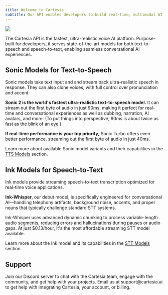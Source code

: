 ```yaml
---
title: Welcome to Cartesia
subtitle: Our API enables developers to build real-time, multimodal AI experiences that feel natural and responsive.
---
```


<Frame>

![](../assets/images/overview-header.png)

</Frame>

The Cartesia API is the fastest, ultra-realistic voice AI platform. Purpose-built for developers, it serves state-of-the-art models for both text-to-speech and speech-to-text, enabling seamless conversational AI experiences.

## Sonic Models for Text-to-Speech

Sonic models take text input and and stream back ultra-realistic speech in response. They can also clone voices, with full control over pronunciation and accent.

**Sonic 2 is the world's fastest ultra-realistic text-to-speech model.** It can stream out the first byte of audio in just 90ms, making it perfect for real-time and conversational experiences as well as dubbing, narration, AI avatars, and more. (To put things into perspective, 90ms is about twice as fast as the blink of an eye.)

**If real-time performance is your top priority,** Sonic Turbo offers even better performance, streaming out the first byte of audio in just 40ms.

Learn more about available Sonic model variants and their capabilities in the [TTS Models](/build-with-cartesia/tts-models) section.

## Ink Models for Speech-to-Text

Ink models provide streaming speech-to-text transcription optimized for real-time voice applications.

**Ink-Whisper**, our debut model, is specifically engineered for conversational AI—handling telephony artifacts, background noise, accents, and proper nouns that typically challenge standard STT systems.

Ink-Whisper uses advanced dynamic chunking to process variable-length audio segments, reducing errors and hallucinations during pauses or audio gaps. At just $0.13/hour, it's the most affordable streaming STT model available.

Learn more about the Ink model and its capabilities in the [STT Models](/build-with-cartesia/stt-models) section.

## Support

<CardGroup cols={2}>
  <Card title="Discord" icon="fa-brands fa-discord" href="https://discord.gg/cartesia">
      Join our Discord server to chat with the Cartesia team, engage with the community, and get help with your projects.
  </Card>
  <Card title="Email" icon="envelope" href="mailto:support@cartesia.ai">
      Email us at support@cartesia.ai to get help with integrating Cartesia, your account, or billing.
  </Card>
</CardGroup>
